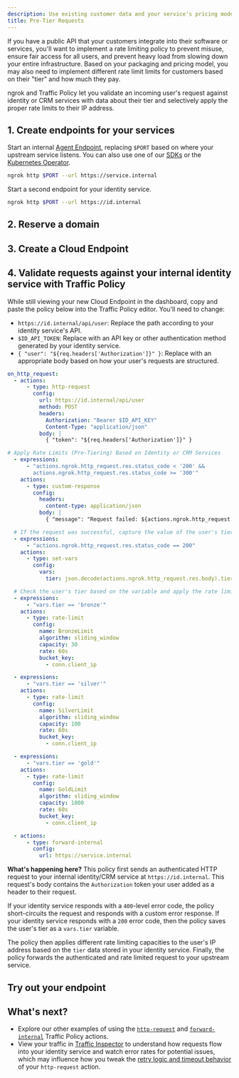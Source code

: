 ```yaml
---
description: Use existing customer data and your service's pricing model to apply the proper rate limit to a user's IP address.
title: Pre-Tier Requests
---
```


If you have a public API that your customers integrate into their software or services, you'll want to implement a rate limiting policy to prevent misuse, ensure fair access for all users, and prevent heavy load from slowing down your entire infrastructure.
Based on your packaging and pricing model, you may also need to implement different rate limit limits for customers based on their "tier" and how much they pay.

ngrok and Traffic Policy let you validate an incoming user's request against identity or CRM services with data about their tier and selectively apply the proper rate limits to their IP address.

## 1. Create endpoints for your services

Start an internal [Agent Endpoint](/docs/universal-gateway/agent-endpoints/), replacing `$PORT` based on where your upstream service listens.
You can also use one of our [SDKs](/docs/agent-sdks) or the [Kubernetes Operator](/docs/k8s).

```bash
ngrok http $PORT --url https://service.internal
```

Start a second endpoint for your identity service.

```bash
ngrok http $PORT --url https://id.internal
```

## 2. Reserve a domain

<ReserveDomain />

## 3. Create a Cloud Endpoint

<CloudEndpoint />

## 4. Validate requests against your internal identity service with Traffic Policy

While still viewing your new Cloud Endpoint in the dashboard, copy and paste the policy below into the Traffic Policy editor.
You'll need to change:

- `https://id.internal/api/user`: Replace the path according to your identity service's API.
- `$ID_API_TOKEN`: Replace with an API key or other authentication method generated by your identity service.
- `{ "user": "${req.headers['Authorization']}" }`: Replace with an appropriate body based on how your user's requests are structured.

```yaml
on_http_request:
  - actions:
      - type: http-request
        config:
          url: https://id.internal/api/user
          method: POST
          headers:
            Authorization: "Bearer $ID_API_KEY"
            Content-Type: "application/json"
          body: |
            { "token": "${req.headers['Authorization']}" }

# Apply Rate Limits (Pre-Tiering) Based on Identity or CRM Services
  - expressions:
      - "actions.ngrok.http_request.res.status_code < '200' &&
        actions.ngrok.http_request.res.status_code >= '300'"
    actions:
      - type: custom-response
        config:
          headers:
            content-type: application/json
          body: |
            { "message": "Request failed: ${actions.ngrok.http_request.res.status_code}" }

  # If the request was successful, capture the value of the user's tier for re-use.
  - expressions:
      - "actions.ngrok.http_request.res.status_code == 200"
    actions:
      - type: set-vars
        config:
          vars:
            tier: json.decode(actions.ngrok.http_request.res.body).tier.value

  # Check the user's tier based on the variable and apply the rate limit.
  - expressions:
      - "vars.tier == 'bronze'"
    actions:
      - type: rate-limit
        config:
          name: BronzeLimit
          algorithm: sliding_window
          capacity: 30
          rate: 60s
          bucket_key:
            - conn.client_ip

  - expressions:
      - "vars.tier == 'silver'"
    actions:
      - type: rate-limit
        config:
          name: SilverLimit
          algorithm: sliding_window
          capacity: 100
          rate: 60s
          bucket_key:
            - conn.client_ip

  - expressions:
      - "vars.tier == 'gold'"
    actions:
      - type: rate-limit
        config:
          name: GoldLimit
          algorithm: sliding_window
          capacity: 1000
          rate: 60s
          bucket_key:
            - conn.client_ip

  - actions:
      - type: forward-internal
        config:
          url: https://service.internal
```

**What's happening here?**
This policy first sends an authenticated HTTP request to your internal identity/CRM service at `https://id.internal`.
This request's body contains the `Authorization` token your user added as a header to their request.

If your identity service responds with a `400`-level error code, the policy short-circuits the request and responds with a custom error response. If your identity service responds with a `200` error code, then the policy saves the user's tier as a `vars.tier` variable.

The policy then applies different rate limiting capacities to the user's IP address based on the `tier` data stored in your identity service. Finally, the policy forwards the authenticated and rate limited request to your upstream service.

## Try out your endpoint

<TryOut />

## What's next?

- Explore our other examples of using the [`http-request`](/docs/traffic-policy/actions/http-request/#examples) and [`forward-internal`](/docs/traffic-policy/actions/forward-internal/#examples) Traffic Policy actions.
- View your traffic in [Traffic
  Inspector](https://dashboard.ngrok.com/traffic-inspector) to understand how requests flow into your identity service and watch error rates for potential issues, which may influence how you tweak the [retry logic and timeout behavior](/docs/traffic-policy/actions/http-request/#retry-logic) of your `http-request` action.
